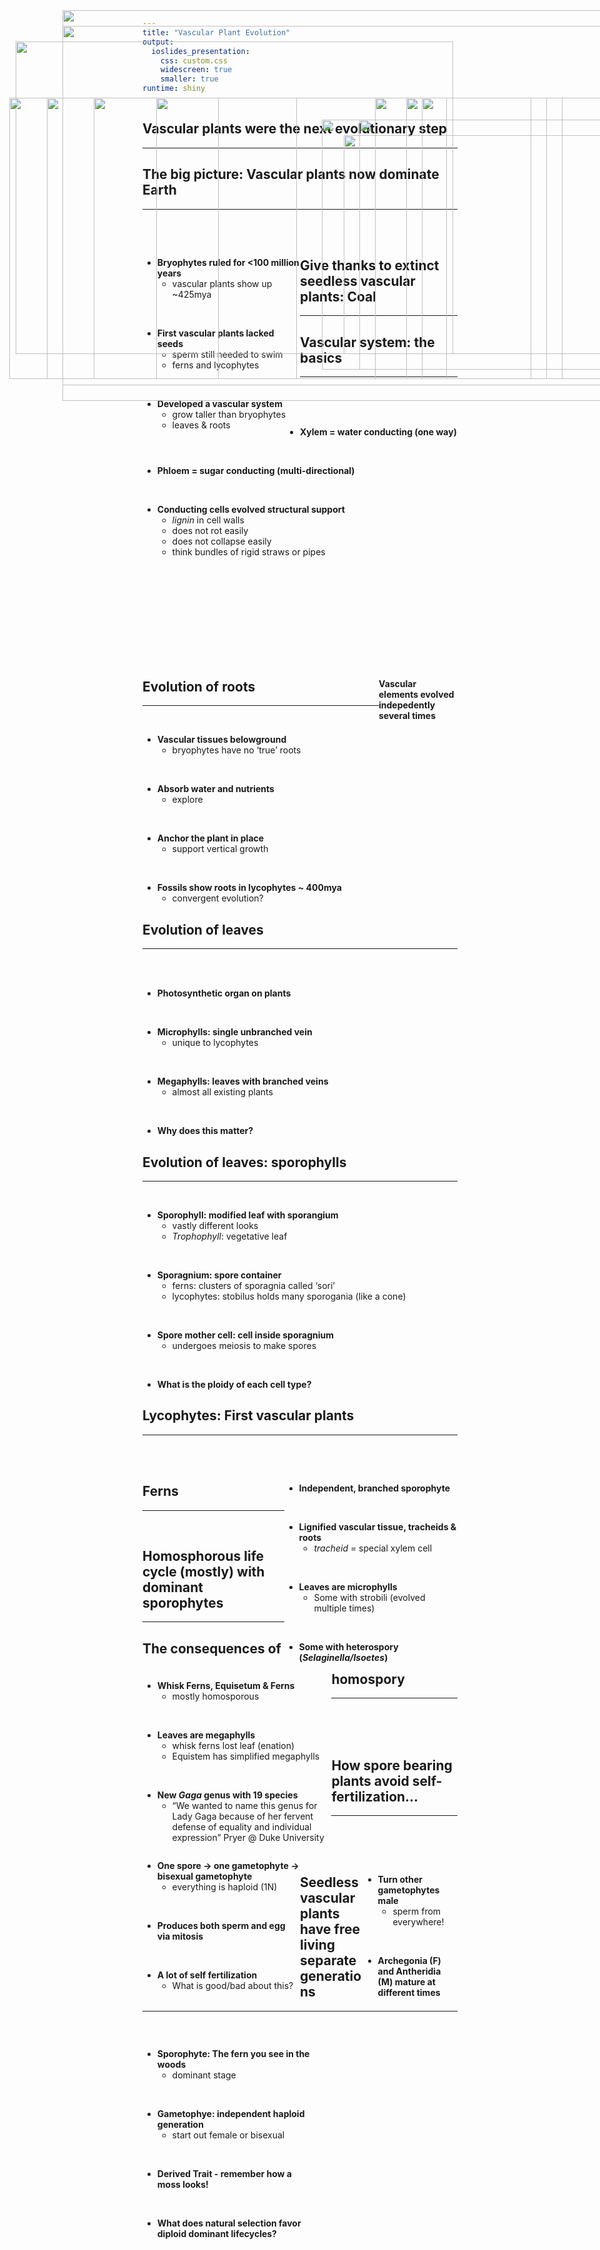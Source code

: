 ```yaml
---
title: "Vascular Plant Evolution"
output: 
  ioslides_presentation:
    css: custom.css
    widescreen: true
    smaller: true
runtime: shiny
---
```


## Vascular plants were the next evolutionary step
<hr>

<IMG STYLE="position:absolute; TOP:190px; LEFT:75px; WIDTH:400px; HEIGHT:450px" SRC="images/plantevol.jpg">

<IMG STYLE="position:absolute; TOP:225px; LEFT:575px; WIDTH:450px; HEIGHT:400px" SRC="images/fossil_lyco.jpg">

## The big picture: Vascular plants now dominate Earth
<hr>
<br/>
<br/>

<div style="float: left; width: 50%;">

* **Bryophytes ruled for <100 million years**
    + vascular plants show up ~425mya

<br/>

* **First vascular plants lacked seeds**
    + sperm still needed to swim 
    + ferns and lycophytes

<br/>

* **Developed a vascular system**
    + grow taller than bryophytes
    + leaves & roots
    
</div>

<IMG STYLE="position:absolute; TOP:190px; LEFT:600px; WIDTH:400px; HEIGHT:450px" SRC="images/manyangio.jpg">

## Give thanks to extinct seedless vascular plants: Coal
<hr>

<IMG STYLE="position:absolute; TOP:190px; LEFT:250px; WIDTH:600px; HEIGHT:450px" SRC="images/carbon.jpg">

## Vascular system: the basics
<hr>
<br/>
<br/>
<br/>

* **Xylem	=	water	conducting	(one	way)**	

<br/>

* **Phloem	=	sugar conducting (multi-directional)**	

<br/>

* **Conducting cells evolved structural support**
    + *lignin* in cell walls
    + does not rot easily
    + does not collapse easily
    + think bundles of rigid straws or pipes

<IMG STYLE="position:absolute; TOP:190px; LEFT:650px; WIDTH:250px; HEIGHT:450px" SRC="images/vascular.png">

## 

<IMG STYLE="position:absolute; TOP:50px; LEFT:100px; WIDTH:900px; HEIGHT:600px" SRC="images/ferncross.png">

##
<br/>
<br/>
<br/>
<br/>
<br/>
<br/>
<br/>
<br/>

<div style="float: right; width: 25%;">

**Vascular elements evolved indepedently several times**
</div>

<IMG STYLE="position:absolute; TOP:100px; LEFT:25px; WIDTH:700px; HEIGHT:500px" SRC="images/vascular_evolve.jpg">

## Evolution of roots
<hr>
<br/>

* **Vascular tissues belowground**
    + bryophytes have no 'true' roots

<br/>

* **Absorb water and nutrients**
    + explore

<br/>

* **Anchor the plant in place**
    + support vertical growth

<br/>

* **Fossils show roots in lycophytes ~ 400mya**
    + convergent evolution?

<IMG STYLE="position:absolute; TOP:250px; LEFT:550px; WIDTH:500px; HEIGHT:350px" SRC="images/earlyroots.jpg">

## Evolution of leaves
<hr>
<br/>
<br/>

* **Photosynthetic organ on plants**

<br/>

* **Microphylls: single unbranched vein**
    + unique to lycophytes

<br/>

* **Megaphylls: leaves with branched veins**
    + almost all existing plants
  
<br/>

* **Why does this matter?** 

<IMG STYLE="position:absolute; TOP:190px; LEFT:600px; WIDTH:400px; HEIGHT:450px" SRC="images/leaves.jpg">

## Evolution of leaves: sporophylls
<hr>
<br/>

* **Sporophyll: modified leaf with sporangium**
    + vastly different looks
    + *Trophophyll*: vegetative leaf

<br/>

* **Sporagnium:  spore container**
    + ferns: clusters of sporagnia called 'sori'
    + lycophytes: stobilus holds many sporogania (like a cone)

<br/>

* **Spore mother cell: cell inside sporagnium**
    + undergoes meiosis to make spores

<br/>

* **What is the ploidy of each cell type?**

<IMG STYLE="position:absolute; TOP:190px; LEFT:650px; WIDTH:400px; HEIGHT:450px" SRC="images/sporophyll.jpg">

## Lycophytes: First vascular plants
<hr>
<br/>
<br/>

<IMG STYLE="position:absolute; TOP:190px; LEFT:150px; WIDTH:200px; HEIGHT:450px" SRC="images/lyco.jpg">

<div style="float: right; width: 55%;">

* **Independent,	branched	sporophyte**

<br/>

* **Lignified	vascular	tissue,	tracheids & roots**
    + *tracheid* = special xylem cell

<br/>

* **Leaves are microphylls**
    + Some	with	strobili	(evolved	multiple times)

<br/>

* **Some	with	heterospory	(*Selaginella/Isoetes*)**

</div>

## Ferns
<hr>
<br/>

<div style="float: left; width: 60%;">

* **Whisk Ferns, Equisetum & Ferns**
    + mostly homosporous
    
<br/>

* **Leaves are megaphylls**
    + whisk ferns lost leaf (enation)
    + Equistem has simplified megaphylls

<br/> 

* **New *Gaga* genus with 19 species**
    + “We wanted to name this genus for Lady Gaga because of her fervent defense of equality and individual expression” Pryer @ Duke University
    
</div>

<IMG STYLE="position:absolute; TOP:190px; LEFT:675px; WIDTH:200px; HEIGHT:450px" SRC="images/gaga.jpg">

## 

<IMG STYLE="position:absolute; TOP:75px; LEFT:100px; WIDTH:900px; HEIGHT:600px" SRC="images/ferns.jpg">

## Homosphorous life cycle (mostly) with dominant sporophytes
<hr>

<IMG STYLE="position:absolute; TOP:190px; LEFT:250px; WIDTH:600px; HEIGHT:450px" SRC="images/fernlife.jpg">

## The consequences of homospory
<hr>
<br/>
<br/>
<br/>

<div style="float: left; width: 50%;">

* **One	spore	&rarr; one	gametophyte	&rarr; bisexual gametophyte**
    + everything is haploid (1N)

<br/>

* **Produces	both	sperm	and	egg	via mitosis**

<br/>

* **A lot of self fertilization**
    + What is good/bad about this?

</div>

<IMG STYLE="position:absolute; TOP:225px; LEFT:515px; WIDTH:550px; HEIGHT:400px" SRC="images/homospory.jpg">

## How spore bearing plants avoid self-fertilization...
<hr>
<br/>
<br/>
<br/>

<IMG STYLE="position:absolute; TOP:190px; LEFT:15px; WIDTH:700px; HEIGHT:450px" SRC="images/della.jpg">

<div style="float: right; width: 30%;">

* **Turn other gametophytes male**
    + sperm from everywhere!

<br/>

* **Archegonia (F) and Antheridia (M) mature at different times**

</div>

## Seedless vascular plants have free living separate generations
<hr>
<br/>

<div style="float: left; width: 55%;">

* **Sporophyte: The fern you see in the woods**
    + dominant stage

<br/>

* **Gametophye: independent haploid generation**
    + start out female or bisexual

<br/>

* **Derived Trait - remember how a moss looks!**

<br/>

* **What	does natural selection favor diploid	 dominant	lifecycles?**

</div>

<IMG STYLE="position:absolute; TOP:190px; LEFT:600px; WIDTH:450px; HEIGHT:450px" SRC="images/fernstages.jpg">




